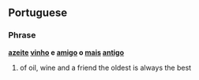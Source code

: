 ==Portuguese==
===Phrase===
'''[[azeite]] [[vinho]] e [[amigo]] o [[mais]] [[antigo]]'''
# of oil, wine and a friend the oldest is always the best